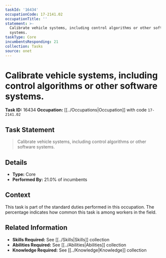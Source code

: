 ```yaml
---
taskId: '16434'
occupationCode: 17-2141.02
occupationTitle: ''
statement: >-
  Calibrate vehicle systems, including control algorithms or other software
  systems.
taskType: Core
incumbentsResponding: 21
collection: Tasks
source: onet
---
```

# Calibrate vehicle systems, including control algorithms or other software systems.

**Task ID:** 16434
**Occupation:** [[../Occupations|Occupation]] with code `17-2141.02`

## Task Statement

> Calibrate vehicle systems, including control algorithms or other software systems.

## Details

- **Type:** Core
- **Performed By:** 21.0% of incumbents

## Context

This task is part of the standard duties performed in this occupation. The percentage indicates how common this task is among workers in the field.

## Related Information

- **Skills Required:** See [[../Skills|Skills]] collection
- **Abilities Required:** See [[../Abilities|Abilities]] collection
- **Knowledge Required:** See [[../Knowledge|Knowledge]] collection
